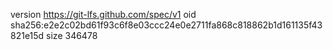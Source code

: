 version https://git-lfs.github.com/spec/v1
oid sha256:e2e2c02bd61f93c6f8e03ccc24e0e2711fa868c818862b1d161135f43821e15d
size 346478
